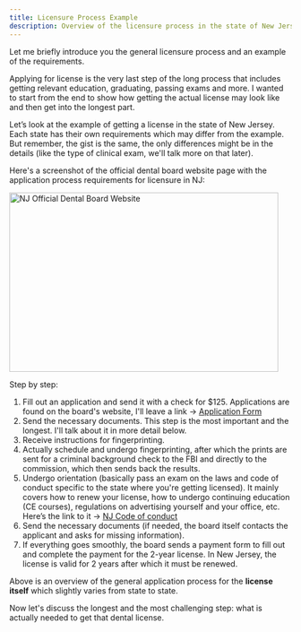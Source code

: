 ```yaml
---
title: Licensure Process Example
description: Overview of the licensure process in the state of New Jersey
---
```


Let me briefly introduce you the general licensure process and an example of the
requirements.

Applying for license is the very last step of the long process that includes
getting relevant education, graduating, passing exams and more. I wanted to
start from the end to show how getting the actual license may look like and then
get into the longest part.

Let’s look at the example of getting a license in the state of New Jersey. Each
state has their own requirements which may differ from the example. But
remember, the gist is the same, the only differences might be in the details
(like the type of clinical exam, we'll talk more on that later).

Here's a screenshot of the official dental board website page with the
application process requirements for licensure in NJ:

<Image
  width="480"
  height="320"
  alt="NJ Official Dental Board Website"
  src="/imgs/nj-dental-board.png"
/>

Step by step:

1. Fill out an application and send it with a check for $125. Applications are
   found on the board's website, I'll leave a link → [Application
   Form](https://www.njconsumeraffairs.gov/den/Applications/Application-for-a-Dental-License.pdf)
2. Send the necessary documents. This step is the most important and the
   longest. I'll talk about it in more detail below.
3. Receive instructions for fingerprinting.
4. Actually schedule and undergo fingerprinting, after which the prints are sent
   for a criminal background check to the FBI and directly to the commission, which
   then sends back the results.
5. Undergo orientation (basically pass an exam on the laws and code of conduct
   specific to the state where you're getting licensed). It mainly covers how to
   renew your license, how to undergo continuing education (CE courses),
   regulations on advertising yourself and your office, etc. Here’s the link to it
   → [NJ Code of
   conduct](https://www.njconsumeraffairs.gov/regulations/Chapter-30-New-Jersey-Board-of-Dentistry.pdf)
6. Send the necessary documents (if needed, the board itself contacts the
   applicant and asks for missing information).
7. If everything goes smoothly, the board sends a payment form to fill out and
   complete the payment for the 2-year license. In New Jersey, the license is valid
   for 2 years after which it must be renewed.

Above is an overview of the general application process for the **license itself**
which slightly varies from state to state.

Now let's discuss the longest and the most challenging step: what is actually
needed to get that dental license.
